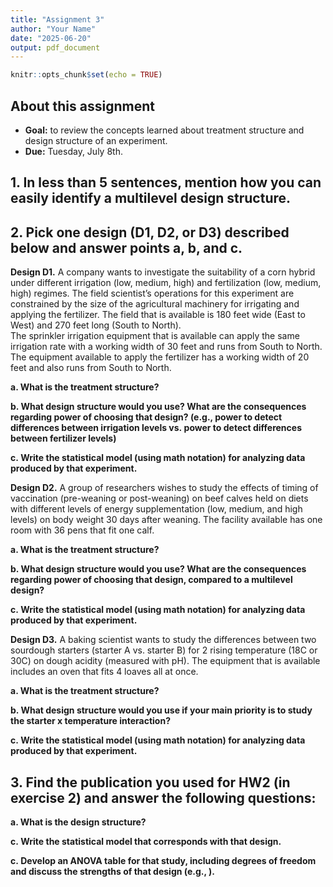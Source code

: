 ```yaml
---
title: "Assignment 3"
author: "Your Name"
date: "2025-06-20"
output: pdf_document
---
```


```r
knitr::opts_chunk$set(echo = TRUE)
```

## About this assignment  

- **Goal:** to review the concepts learned about treatment structure and design structure of an experiment. 
- **Due:** Tuesday, July 8th. 

## 1. In less than 5 sentences, mention how you can easily identify a multilevel design structure. 

## 2. Pick one design (D1, D2, or D3) described below and answer points a, b, and c. 

**Design D1.** A company wants to investigate the suitability of a corn hybrid under different irrigation (low, medium, high) and fertilization (low, medium, high) regimes. 
The field scientist's operations for this experiment are constrained by the size of the agricultural machinery for irrigating and applying the fertilizer. 
The field that is available is 180 feet wide (East to West) and 270 feet long (South to North).  
The sprinkler irrigation equipment that is available can apply the same irrigation rate with a working width of 30 feet and runs from South to North. 
The equipment available to apply the fertilizer has a working width of 20 feet and also runs from South to North. 

**a. What is the treatment structure?**  

**b. What design structure would you use? What are the consequences regarding power of choosing that design? (e.g., power to detect differences between irrigation levels vs. power to detect differences between fertilizer levels)**  

**c. Write the statistical model (using math notation) for analyzing data produced by that experiment.**



**Design D2.** A group of researchers wishes to study the effects of timing of vaccination (pre-weaning or post-weaning) on beef calves held on diets with different levels of energy supplementation (low, medium, and high levels) on body weight 30 days after weaning. 
The facility available has one room with 36 pens that fit one calf. 

**a. What is the treatment structure?**  

**b. What design structure would you use? What are the consequences regarding power of choosing that design, compared to a multilevel design?**   

**c. Write the statistical model (using math notation) for analyzing data produced by that experiment.**




**Design D3.** A baking scientist wants to study the differences between two sourdough starters (starter A vs. starter B) for 2 rising temperature (18C or 30C) on dough acidity (measured with pH).
The equipment that is available includes an oven that fits 4 loaves all at once. 

**a. What is the treatment structure?**  

**b. What design structure would you use if your main priority is to study the starter x temperature interaction?** 

**c. Write the statistical model (using math notation) for analyzing data produced by that experiment.**

## 3. Find the publication you used for HW2 (in exercise 2) and answer the following questions:  

**a. What is the design structure?**  

**c. Write the statistical model that corresponds with that design.**

**c. Develop an ANOVA table for that study, including degrees of freedom and discuss the strengths of that design (e.g., ).**  

